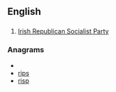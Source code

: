 ==English==
==={{initialism}}===
{{en-initialism}}
# [[w:Irish Republican Socialist Party|Irish Republican Socialist Party]]

===Anagrams===
* {{alphagram|iprs}}
* [[rips#English|rips]]
* [[risp#English|risp]]